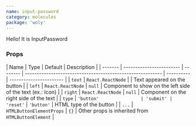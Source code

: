 ```yaml
---
name: input-password
category: molecules
package: 'woly'
---
```



Hello! It is InputPassword

<InputPassword />

### Props

| Name    | Type                     | Default  | Description                                                |
| ------- | ------------------------ | -------- | ---------------------------------------------------------- | ---------- | ----------------------- |
| `text`  | `React.ReactNode`        |          | Text appeared on the button                                |
| `left`  | `React.ReactNode`        | `null`   | Component to show on the left side of the text (ex.: Icon) |
| `right` | `React.ReactNode`        | `null`   | Component on the right side of the text                    |
| `type`  | `'button'                | 'submit' | 'reset'`                                                   | `'button'` | HTML type of the button |
| `...`   | `HTMLButtonElementProps` | `{}`     | Other props is inherited from `HTMLButtonElement`          |
